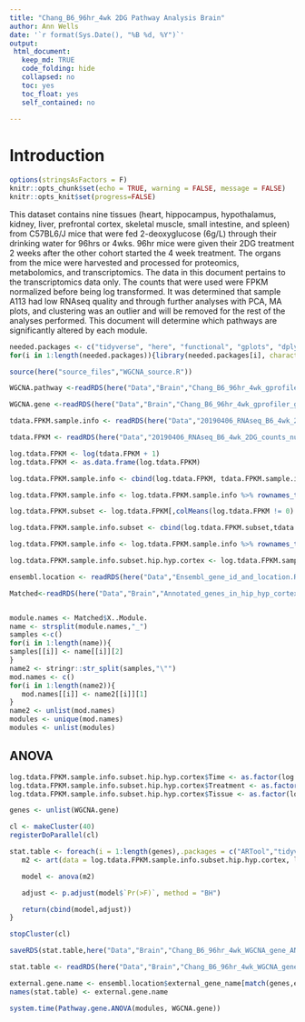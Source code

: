 ```yaml
---
title: "Chang_B6_96hr_4wk 2DG Pathway Analysis Brain"
author: Ann Wells
date: '`r format(Sys.Date(), "%B %d, %Y")`'
output:
 html_document:
   keep_md: TRUE
   code_folding: hide
   collapsed: no
   toc: yes
   toc_float: yes
   self_contained: no
   
---
```


<link rel="stylesheet" type="text/css" href="https://cdn.datatables.net/1.10.5/css/jquery.dataTables.min.css">
<script src="https://code.jquery.com/jquery-2.1.2.min.js"></script>
<script src="https://cdn.datatables.net/1.10.5/js/jquery.dataTables.min.js"></script>

<script type="text/javascript">
         $(document).ready(function() {
             $("table").DataTable();
         } );
</script>

# Introduction

```r
options(stringsAsFactors = F)
knitr::opts_chunk$set(echo = TRUE, warning = FALSE, message = FALSE)
knitr::opts_knit$set(progress=FALSE)

```

This dataset contains nine tissues (heart, hippocampus, hypothalamus, kidney, liver, prefrontal cortex, skeletal muscle, small intestine, and spleen) from C57BL6/J mice that were fed 2-deoxyglucose (6g/L) through their drinking water for 96hrs or 4wks. 96hr mice were given their 2DG treatment 2 weeks after the other cohort started the 4 week treatment. The organs from the mice were harvested and processed for proteomics, metabolomics, and transcriptomics. The data in this document pertains to the transcriptomics data only. The counts that were used were FPKM normalized before being log transformed. It was determined that sample A113 had low RNAseq quality and through further analyses with PCA, MA plots, and clustering was an outlier and will be removed for the rest of the analyses performed. This document will determine which pathways are significantly altered by each module.

```r
needed.packages <- c("tidyverse", "here", "functional", "gplots", "dplyr", "GeneOverlap", "R.utils", "reshape2","magrittr","data.table", "RColorBrewer","preprocessCore", "ARTool","emmeans", "phia", "gprofiler2","rlist", "plotly","kableExtra","foreach","doParallel","doFuture","downloadthis")
for(i in 1:length(needed.packages)){library(needed.packages[i], character.only = TRUE)}

source(here("source_files","WGCNA_source.R"))
```

```r
WGCNA.pathway <-readRDS(here("Data","Brain","Chang_B6_96hr_4wk_gprofiler_pathway_annotation_list_hip_hyp_cortex_WGCNA.RData"))

WGCNA.gene <-readRDS(here("Data","Brain","Chang_B6_96hr_4wk_gprofiler_gene_annotation_list_hip_hyp_cortex_WGCNA.RData"))

tdata.FPKM.sample.info <- readRDS(here("Data","20190406_RNAseq_B6_4wk_2DG_counts_phenotypes.RData"))

tdata.FPKM <- readRDS(here("Data","20190406_RNAseq_B6_4wk_2DG_counts_numeric.RData"))

log.tdata.FPKM <- log(tdata.FPKM + 1)
log.tdata.FPKM <- as.data.frame(log.tdata.FPKM)

log.tdata.FPKM.sample.info <- cbind(log.tdata.FPKM, tdata.FPKM.sample.info[,27238:27240])  

log.tdata.FPKM.sample.info <- log.tdata.FPKM.sample.info %>% rownames_to_column() %>% filter(rowname != "A113") %>% column_to_rownames()

log.tdata.FPKM.subset <- log.tdata.FPKM[,colMeans(log.tdata.FPKM != 0) > 0.5] 

log.tdata.FPKM.sample.info.subset <- cbind(log.tdata.FPKM.subset,tdata.FPKM.sample.info[,27238:27240])  

log.tdata.FPKM.sample.info <- log.tdata.FPKM.sample.info %>% rownames_to_column() %>% filter(rowname != "A113") %>% column_to_rownames()

log.tdata.FPKM.sample.info.subset.hip.hyp.cortex <- log.tdata.FPKM.sample.info.subset %>% rownames_to_column() %>% filter(Tissue %in% c("Hippocampus","Hypothanamus","Pre-frontal Cortex")) %>% column_to_rownames()

ensembl.location <- readRDS(here("Data","Ensembl_gene_id_and_location.RData"))

Matched<-readRDS(here("Data","Brain","Annotated_genes_in_hip_hyp_cortex_WGCNA_Chang_B6_96hr_4wk.RData"))


module.names <- Matched$X..Module.
name <- strsplit(module.names,"_")
samples <-c()
for(i in 1:length(name)){
samples[[i]] <- name[[i]][2]
}  
name2 <- stringr::str_split(samples,"\"")
mod.names <- c()
for(i in 1:length(name2)){
   mod.names[[i]] <- name2[[i]][1]
}
name2 <- unlist(mod.names)
modules <- unique(mod.names)
modules <- unlist(modules)
```

## ANOVA {.tabset .tabset-fade .tabset-pills}
```r
log.tdata.FPKM.sample.info.subset.hip.hyp.cortex$Time <- as.factor(log.tdata.FPKM.sample.info.subset.hip.hyp.cortex$Time)
log.tdata.FPKM.sample.info.subset.hip.hyp.cortex$Treatment <- as.factor(log.tdata.FPKM.sample.info.subset.hip.hyp.cortex$Treatment)
log.tdata.FPKM.sample.info.subset.hip.hyp.cortex$Tissue <- as.factor(log.tdata.FPKM.sample.info.subset.hip.hyp.cortex$Tissue)

genes <- unlist(WGCNA.gene)
```

```r

cl <- makeCluster(40)
registerDoParallel(cl)

stat.table <- foreach(i = 1:length(genes),.packages = c("ARTool","tidyverse","kableExtra")) %dopar% {
   m2 <- art(data = log.tdata.FPKM.sample.info.subset.hip.hyp.cortex, log.tdata.FPKM.sample.info.subset.hip.hyp.cortex[,genes[i]] ~ Time*Treatment*Tissue)

   model <- anova(m2)

   adjust <- p.adjust(model$`Pr(>F)`, method = "BH")

   return(cbind(model,adjust))
}

stopCluster(cl)

saveRDS(stat.table,here("Data","Brain","Chang_B6_96hr_4wk_WGCNA_gene_ANOVA_ART_brain.RData"))
```

```r

stat.table <- readRDS(here("Data","Brain","Chang_B6_96hr_4wk_WGCNA_gene_ANOVA_ART_brain.RData"))

external.gene.name <- ensembl.location$external_gene_name[match(genes,ensembl.location$ensembl_gene_id)] 
names(stat.table) <- external.gene.name

system.time(Pathway.gene.ANOVA(modules, WGCNA.gene))
```